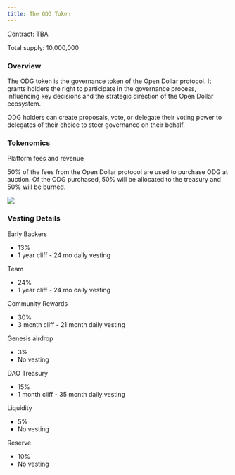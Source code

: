 ```yaml
---
title: The ODG Token
---
```


Contract: TBA

Total supply: 10,000,000

### Overview

The ODG token is the governance token of the Open Dollar protocol. It grants holders the right to participate in the governance process, influencing key decisions and the strategic direction of the Open Dollar ecosystem.

ODG holders can create proposals, vote, or delegate their voting power to delegates of their choice to steer governance on their behalf.

### Tokenomics

Platform fees and revenue

50% of the fees from the Open Dollar protocol are used to purchase ODG at auction. Of the ODG purchased, 50% will be allocated to the treasury and 50% will be burned.

![](</img/Platform fees and revenue.png>)

### **Vesting Details**

Early Backers

* 13%
* 1 year cliff - 24 mo daily vesting

Team

* 24%
* 1 year cliff - 24 mo daily vesting

Community Rewards

* 30%
* 3 month cliff - 21 month daily vesting

Genesis airdrop

* 3%
* No vesting

DAO Treasury

* 15%
* 1 month cliff - 35 month daily vesting

Liquidity

* 5%
* No vesting

Reserve

* 10%
* No vesting
